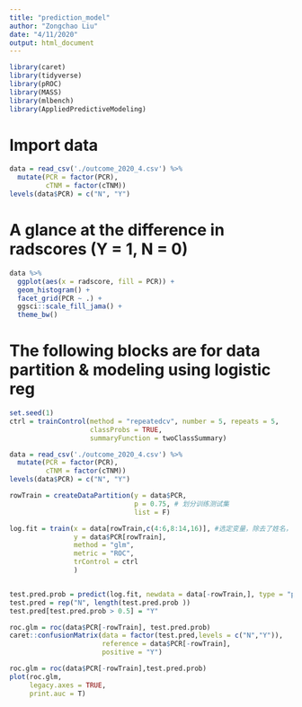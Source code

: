 ```yaml
---
title: "prediction_model"
author: "Zongchao Liu"
date: "4/11/2020"
output: html_document
---
```


```r
library(caret)
library(tidyverse)
library(pROC)
library(MASS)
library(mlbench)
library(AppliedPredictiveModeling)
```

# Import data
```r
data = read_csv('./outcome_2020_4.csv') %>%
  mutate(PCR = factor(PCR),
         cTNM = factor(cTNM))
levels(data$PCR) = c("N", "Y")
```



# A glance at the difference in radscores (Y = 1, N = 0)

```r
data %>%
  ggplot(aes(x = radscore, fill = PCR)) +
  geom_histogram() +
  facet_grid(PCR ~ .) +
  ggsci::scale_fill_jama() +
  theme_bw()

```


# The following blocks are for data partition & modeling using logistic reg

```r
set.seed(1)
ctrl = trainControl(method = "repeatedcv", number = 5, repeats = 5,
                    classProbs = TRUE,
                    summaryFunction = twoClassSummary)

data = read_csv('./outcome_2020_4.csv') %>%
  mutate(PCR = factor(PCR),
         cTNM = factor(cTNM))
levels(data$PCR) = c("N", "Y")

rowTrain = createDataPartition(y = data$PCR,
                               p = 0.75, # 划分训练测试集
                               list = F)

log.fit = train(x = data[rowTrain,c(4:6,8:14,16)], #选定变量，除去了姓名，性别，cTNM
                y = data$PCR[rowTrain],
                method = "glm",
                metric = "ROC",
                trControl = ctrl
                )


test.pred.prob = predict(log.fit, newdata = data[-rowTrain,], type = "prob")[,2]
test.pred = rep("N", length(test.pred.prob ))
test.pred[test.pred.prob > 0.5] = "Y"

roc.glm = roc(data$PCR[-rowTrain], test.pred.prob)
caret::confusionMatrix(data = factor(test.pred,levels = c("N","Y")),
                       reference = data$PCR[-rowTrain],
                       positive = "Y")

roc.glm = roc(data$PCR[-rowTrain],test.pred.prob)
plot(roc.glm,
     legacy.axes = TRUE,
     print.auc = T)

```


